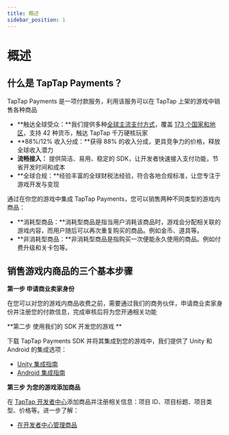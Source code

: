 ```yaml
---
title: 概述
sidebar_position: 1
---
```


# 概述

## **什么是 TapTap Payments？**

TapTap Payments 是一项付款服务，利用该服务可以在 TapTap 上架的游戏中销售各种商品

- **触达全球受众：**我们提供多种[全球主流支付方式](/sdk/TapPayments/appendix/payment-methods/)，覆盖 [173 个国家和地区](/sdk/TapPayments/appendix/regions-currencies)，支持 42 种货币，触达 TapTap 千万硬核玩家
- **88%/12% 收入分成：**获得 88% 的收入分成，更具竞争力的价格，释放全球收入潜力
- **流畅接入：** 提供简洁、易用、稳定的 SDK，让开发者快速接入支付功能，节省开发时间和成本
- **全球合规：**经验丰富的全球财税法经验，符合各地合规标准，让您专注于游戏开发与变现

通过在你您的游戏中集成 TapTap Payments，您可以销售两种不同类型的游戏内商品：

- **消耗型商品：**消耗型商品是指当用户消耗该商品时，游戏会分配相关联的游戏内容，而用户随后可以再次重复购买的商品。例如金币、道具等。
- **非消耗型商品：**非消耗型商品是指购买一次便能永久使用的商品。例如付费升级和关卡包等。

## **销售游戏内商品的三个基本步骤**

**第一步 申请商业卖家身份**

在您可以对您的游戏内商品收费之前，需要通过我们的商务伙伴，申请商业卖家身份并注册您的付款信息，完成审核后将为您开通相关功能

**第二步 使用我们的 SDK 开发您的游戏 **

下载 TapTap Payments SDK 并将其集成到您的游戏中，我们提供了 Unity 和 Android 的集成选项：

- [Unity 集成指南](/sdk/TapPayments/develop/unity)
- [Android 集成指南](/sdk/TapPayments/develop/android)

**第三步 为您的游戏添加商品**

在 [TapTap 开发者中心](https://developer.taptap.io/)添加商品并注册相关信息：项目 ID、项目标题、项目类型、价格等。进一步了解：

- [在开发者中心管理商品](/sdk/TapPayments/product-management)
